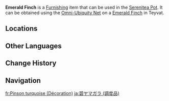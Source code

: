 {{About|the furnishing|the wildlife|Emerald Finch}}
{{Furnishing Infobox
|title          = Emerald Finch
|id             = 369153
|image          = Item Emerald Finch (Furnishing).png
|category       = Animal
|subcategory    = Outdoor Creature
|quality        = 3
|adeptal_energy = 100
|load           = 350
|reduced_load   = 350
|description    = A chirpy little bird, found in nooks and crannies all over Teyvat.<br>This finch has feathers the color of blue-green gemstones and was, in fact, the very first bird in history to be used by miners as a "caged finch." The reason was that its health status can be easily determined from how glossy its feathers are. As it happens, miners still take finches into the mines with them to this day, though they are no longer particular about the color of the plumage.<br>Some guests visiting The Realm Within will ask [[Tubby]] to confirm if she is a close relative of the Emerald Finch or not.
|mention        = Tubby
|source1        = Omni-Ubiquity Net
}}
'''Emerald Finch''' is a [[Furnishing]] item that can be used in the [[Serenitea Pot]]. It can be obtained using the [[Omni-Ubiquity Net]] on a [[Emerald Finch]] in Teyvat.

==Locations==
{{Transclude|Emerald Finch|Locations}}

==Other Languages==
{{Other Languages
|Transclude=Emerald Finch
}}

==Change History==
{{Change History|2.3}}

==Navigation==
{{Furnishing Navbox/Living|Animal}}

[[fr:Pinson turquoise (Décoration)]]
[[ja:碧ヤマガラ (調度品)]]